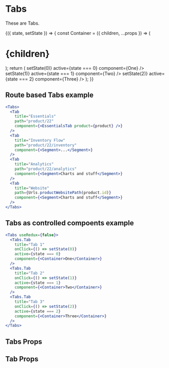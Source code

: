 

<Meta title="Components|Tabs" />

# Tabs

These are Tabs.

<Story name="Tabs">
  <StoryHelpers.StateContainer initialState={0}>
    {({ state, setState }) => {
      const Container = ({ children, ...props }) => (
        <Segment
          className="flex justify-center items-center"
          style={{ height: "90vh" }}
          {...props}
        >
          <h1>{children}</h1>
        </Segment>
      );
      return (
        <Tabs useRedux={false}>
          <Tabs.Tab
            title="Tab 1"
            onClick={() => setState(0)}
            active={state === 0}
            component={<Container>One</Container>}
          />
          <Tabs.Tab
            title="Tab 2"
            onClick={() => setState(1)}
            active={state === 1}
            component={<Container>Two</Container>}
          />
          <Tabs.Tab
            title="Tab 3"
            onClick={() => setState(2)}
            active={state === 2}
            component={<Container>Three</Container>}
          />
        </Tabs>
      );
    }}
  </StoryHelpers.StateContainer>
</Story>

## Route based Tabs example

```jsx
<Tabs>
  <Tab
    title="Essentials"
    path="product/22"
    component={<EssentialsTab product={product} />}
  />
  <Tab
    title="Inventory Flow"
    path="product/22/inventory"
    component={<Segment>...</Segment>}
  />
  <Tab
    title="Analytics"
    path="product/22/analytics"
    component={<Segment>Charts and stuff</Segment>}
  />
  <Tab
    title="Website"
    path={Urls.productWebsitePath(product.id)}
    component={<Segment>Charts and stuff</Segment>}
  />
</Tabs>
```

## Tabs as controlled compoents example

```jsx
<Tabs useRedux={false}>
  <Tabs.Tab
    title="Tab 1"
    onClick={() => setState(0)}
    active={state === 0}
    component={<Container>One</Container>}
  />
  <Tabs.Tab
    title="Tab 2"
    onClick={() => setState(1)}
    active={state === 1}
    component={<Container>Two</Container>}
  />
  <Tabs.Tab
    title="Tab 3"
    onClick={() => setState(2)}
    active={state === 2}
    component={<Container>Three</Container>}
  />
</Tabs>
```

## Tabs Props

<Props of={Tabs} />

## Tab Props

<Props of={Tabs.Tab} />
